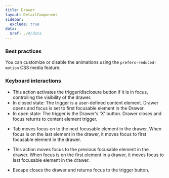 ```yaml
---
title: Drawer
layout: DetailComponent
sidebar:
  exclude: true
data:
  $ref: ./#/data
---
```


### Best practices

You can customize or disable the animations using the `prefers-reduced-motion` CSS media feature.

### Keyboard interactions

<KeyboardControls>
<KeyboardControl keyOrCombos="Enter / Space">

- This action activates the trigger/disclosure button if it is in focus, controlling the visibility of the drawer.
- In closed state: The trigger is a user-defined content element. Drawer opens and focus is set to first focusable element in the Drawer.
- In open state: The trigger is the Drawer's 'X' button. Drawer closes and focus returns to content element trigger.

</KeyboardControl>
<KeyboardControl keyOrCombos="Tab">

- Tab moves focus on to the next focusable element in the drawer. When focus is on the last element in the drawer, it moves focus to first focusable element in the drawer.

</KeyboardControl>
<KeyboardControl keyOrCombos="Shift + Tab">

- This action moves focus to the previous focusable element in the drawer. When focus is on the first element in a drawer, it moves focus to last focusable element in the drawer.

</KeyboardControl>
<KeyboardControl keyOrCombos="Escape">

- Escape closes the drawer and returns focus to the trigger button.

</KeyboardControl>
</KeyboardControls>
